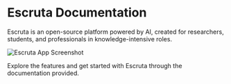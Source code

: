 

<DocsSEO
  title="Get started"
  description="Complete documentation for Escruta, the open-source AI-powered platform for researchers, students, and knowledge workers."
/>

# Escruta Documentation

Escruta is an open-source platform powered by AI, created for researchers, students, and professionals in knowledge-intensive roles.

![Escruta App Screenshot](AppScreenshot.webp)

Explore the features and get started with Escruta through the documentation provided.
